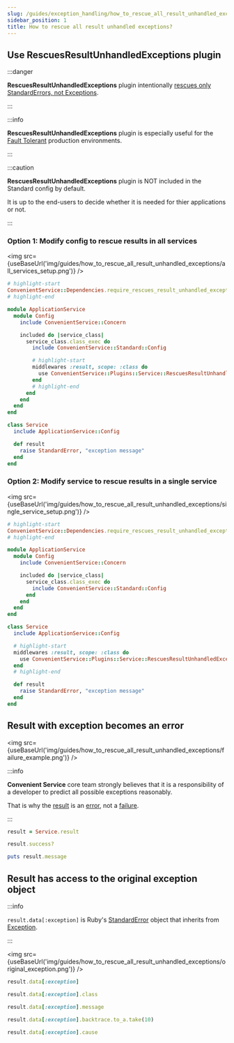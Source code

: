 ```yaml
---
slug: /guides/exception_handling/how_to_rescue_all_result_unhandled_exceptions
sidebar_position: 1
title: How to rescue all result unhandled exceptions?
---
```



## Use **RescuesResultUnhandledExceptions** plugin

:::danger

**RescuesResultUnhandledExceptions** plugin intentionally [rescues only StandardErrors, not Exceptions](https://thoughtbot.com/blog/rescue-standarderror-not-exception).

:::

:::info

**RescuesResultUnhandledExceptions** plugin is especially useful for the [Fault Tolerant](https://en.wikipedia.org/wiki/Fault_tolerance) production environments.

:::

:::caution

**RescuesResultUnhandledExceptions** plugin is NOT included in the Standard config by default.

It is up to the end-users to decide whether it is needed for thier applications or not.

:::

### Option 1: Modify config to rescue results in all services

<img src={useBaseUrl('img/guides/how_to_rescue_all_result_unhandled_exceptions/all_services_setup.png')} />

```ruby
# highlight-start
ConvenientService::Dependencies.require_rescues_result_unhandled_exceptions
# highlight-end
```

```ruby
module ApplicationService
  module Config
    include ConvenientService::Concern

    included do |service_class|
      service_class.class_exec do
        include ConvenientService::Standard::Config

        # highlight-start
        middlewares :result, scope: :class do
          use ConvenientService::Plugins::Service::RescuesResultUnhandledExceptions::Middleware
        end
        # highlight-end
      end
    end
  end
end
```

```ruby
class Service
  include ApplicationService::Config

  def result
    raise StandardError, "exception message"
  end
end
```

### Option 2: Modify service to rescue results in a single service

<img src={useBaseUrl('img/guides/how_to_rescue_all_result_unhandled_exceptions/single_service_setup.png')} />

```ruby
# highlight-start
ConvenientService::Dependencies.require_rescues_result_unhandled_exceptions
# highlight-end
```

```ruby
module ApplicationService
  module Config
    include ConvenientService::Concern

    included do |service_class|
      service_class.class_exec do
        include ConvenientService::Standard::Config
      end
    end
  end
end
```

```ruby
class Service
  include ApplicationService::Config

  # highlight-start
  middlewares :result, scope: :class do
    use ConvenientService::Plugins::Service::RescuesResultUnhandledExceptions::Middleware
  end
  # highlight-end

  def result
    raise StandardError, "exception message"
  end
end
```

## Result with exception becomes an error

<img src={useBaseUrl('img/guides/how_to_rescue_all_result_unhandled_exceptions/failure_example.png')} />

:::info

**Convenient Service** core team strongly believes that it is a responsibility of a developer to predict all possible exceptions reasonably.

That is why the [result](/basics/results) is an [error](/basics/errors), not a [failure](/basics/failures).

:::

```ruby
result = Service.result
```

```ruby
result.success?
```

```ruby
puts result.message
```

## Result has access to the original exception object

:::info

`result.data[:exception]` is Ruby's [StandardError](https://ruby-doc.org/core-2.7.0/StandardError.html) object that inherits from [Exception](https://ruby-doc.org/core-2.7.0/Exception.html).

:::

<img src={useBaseUrl('img/guides/how_to_rescue_all_result_unhandled_exceptions/original_exception.png')} />

```ruby
result.data[:exception]
```

```ruby
result.data[:exception].class
```

```ruby
result.data[:exception].message
```

```ruby
result.data[:exception].backtrace.to_a.take(10)
```

```ruby
result.data[:exception].cause
```

